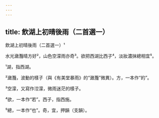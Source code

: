 ```yaml
---
---
---
```

title: 飲湖上初晴後雨（二首選一）
---




飲湖上初晴後雨（二首選一）¹

水光瀲灩晴方好²，山色空濛雨亦奇³。欲把西湖比西子⁴，淡妝濃抹總相宜⁵。

¹湖，指西湖。

²瀲灩，波動的樣子（與《有美堂暴雨》的“瀲灩”微異）。方，一本作“的”。

³空濛，又寫作涳濛，微雨迷茫的樣子。

⁴欲，一本作“若”。西子，指西施。

⁵總，一本作“也”。奇，宜，押韻（支韻）。
